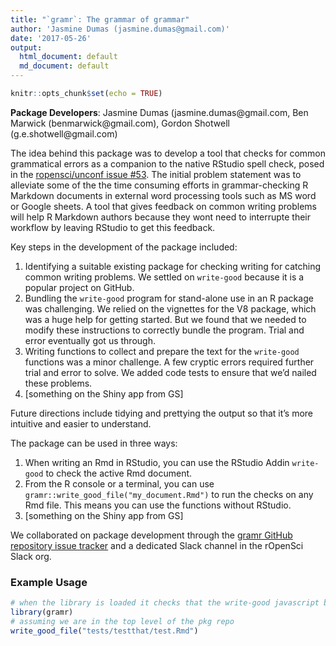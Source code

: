 ```yaml
---
title: "`gramr`: The grammar of grammar"
author: 'Jasmine Dumas (jasmine.dumas@gmail.com)'
date: '2017-05-26'
output:
  html_document: default
  md_document: default
---
```


```r
knitr::opts_chunk$set(echo = TRUE)
```

**Package Developers**: Jasmine Dumas (jasmine.dumas@gmail.com, Ben Marwick (benmarwick@gmail.com), Gordon Shotwell (g.e.shotwell@gmail.com)

The idea behind this package was to develop a tool that checks for common grammatical errors as a companion to the native RStudio spell check, posed in the [ropensci/unconf issue #53](https://github.com/ropensci/unconf17/issues/53). The initial problem statement was to alleviate some of the the time consuming efforts in grammar-checking R Markdown documents in external word processing tools such as MS word or Google sheets. A tool that gives feedback on common writing problems will help R Markdown authors because they wont need to interrupte their workflow by leaving RStudio to get this feedback. 

Key steps in the development of the package included:

1. Identifying a suitable existing package for checking writing for catching common writing problems. We settled on `write-good` because it is a popular project on GitHub.
2. Bundling the `write-good` program for stand-alone use in an R package was challenging. We relied on the vignettes for the V8 package, which was a huge help for getting started. But we found that we needed to modify these instructions to correctly bundle the program. Trial and error eventually got us through.
3. Writing functions to collect and prepare the text for the `write-good` functions was a minor challenge. A few cryptic errors required further trial and error to solve. We added code tests to ensure that we'd nailed these problems. 
4. [something on the Shiny app from GS]

Future directions include tidying and prettying the output so that it's more intuitive and easier to understand. 

The package can be used in three ways:

1. When writing an Rmd in RStudio, you can use the RStudio Addin `write-good` to check the active Rmd document. 
2. From the R console or a terminal, you can use `gramr::write_good_file("my_document.Rmd")` to run the checks on any Rmd file. This means you can use the functions without RStudio. 
3. [something on the Shiny app from GS]

We collaborated on package development through the [gramr GitHub repository issue tracker](https://github.com/ropenscilabs/gramr/issues) and a dedicated Slack channel in the rOpenSci Slack org. 

### Example Usage

```r
# when the library is loaded it checks that the write-good javascript bundle is available
library(gramr)
# assuming we are in the top level of the pkg repo
write_good_file("tests/testthat/test.Rmd")
```



